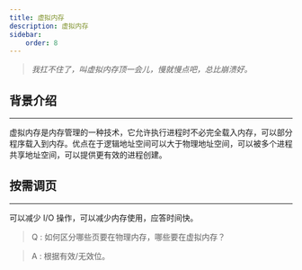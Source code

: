 ---
title: 虚拟内存
description: 虚拟内存
sidebar:
    order: 8
---

> _我扛不住了，叫虚拟内存顶一会儿，慢就慢点吧，总比崩溃好。_

## 背景介绍

---

虚拟内存是内存管理的一种技术，它允许执行进程时不必完全载入内存，可以部分程序载入到内存。优点在于逻辑地址空间可以大于物理地址空间，可以被多个进程共享地址空间，可以提供更有效的进程创建。

## 按需调页

---

可以减少 I/O 操作，可以减少内存使用，应答时间快。

> Q : 如何区分哪些页要在物理内存，哪些要在虚拟内存？

> A : 根据有效/无效位。
